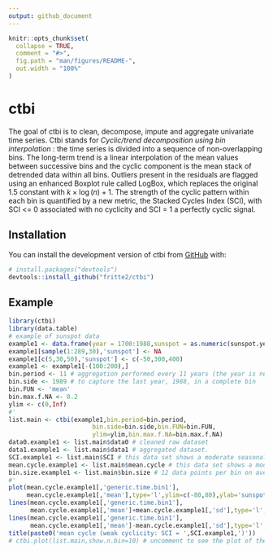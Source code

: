 ```yaml
---
output: github_document
---
```


<!-- README.md is generated from README.Rmd. Please edit that file -->

```r
knitr::opts_chunk$set(
  collapse = TRUE,
  comment = "#>",
  fig.path = "man/figures/README-",
  out.width = "100%"
)
```

# ctbi

<!-- badges: start -->
<!-- badges: end -->

The goal of ctbi is to clean, decompose, impute and aggregate univariate time series. Ctbi stands for *Cyclic/trend decomposition using bin interpolation* : the time series is divided into a sequence of non-overlapping bins. The long-term trend is a linear interpolation of the mean values between successive bins and the cyclic component is the mean stack of detrended data within all bins. Outliers present in the residuals are flagged using an enhanced Boxplot rule called LogBox, which replaces the original 1.5 constant with $k \times \log(n)+1$. The strength of the cyclic pattern within each bin is quantified by a new metric, the Stacked Cycles Index (SCI), with SCI <= 0 associated with no cyclicity and SCI = 1 a perfectly cyclic signal.

## Installation

You can install the development version of ctbi from [GitHub](https://github.com/) with:

``` r
# install.packages("devtools")
devtools::install_github("fritte2/ctbi")
```

## Example

```r
library(ctbi)
library(data.table)
# example of sunspot data
example1 <- data.frame(year = 1700:1988,sunspot = as.numeric(sunspot.year))
example1[sample(1:289,30),'sunspot'] <- NA
example1[c(5,30,50),'sunspot'] <- c(-50,300,400)
example1 <- example1[-(100:200),]
bin.period <- 11 # aggregation performed every 11 years (the year is numeric here)
bin.side <- 1989 # to capture the last year, 1988, in a complete bin
bin.FUN <- 'mean'
bin.max.f.NA <- 0.2
ylim <- c(0,Inf)
#'
list.main <- ctbi(example1,bin.period=bin.period,
                       bin.side=bin.side,bin.FUN=bin.FUN,
                       ylim=ylim,bin.max.f.NA=bin.max.f.NA)
data0.example1 <- list.main$data0 # cleaned raw dataset
data1.example1 <- list.main$data1 # aggregated dataset.
SCI.example1 <- list.main$SCI # this data set shows a moderate seasonality
mean.cycle.example1 <- list.main$mean.cycle # this data set shows a moderate seasonality
bin.size.example1 <- list.main$bin.size # 12 data points per bin on average (12 months per year)
#'
plot(mean.cycle.example1[,'generic.time.bin1'],
     mean.cycle.example1[,'mean'],type='l',ylim=c(-80,80),ylab='sunspot cycle',xlab='11 years window')
lines(mean.cycle.example1[,'generic.time.bin1'],
      mean.cycle.example1[,'mean']+mean.cycle.example1[,'sd'],type='l',lty=2)
lines(mean.cycle.example1[,'generic.time.bin1'],
      mean.cycle.example1[,'mean']-mean.cycle.example1[,'sd'],type='l',lty=2)
title(paste0('mean cycle (weak cyclicity: SCI = ',SCI.example1,')'))
# ctbi.plot(list.main,show.n.bin=10) # uncomment to see the plot of the time series
```
